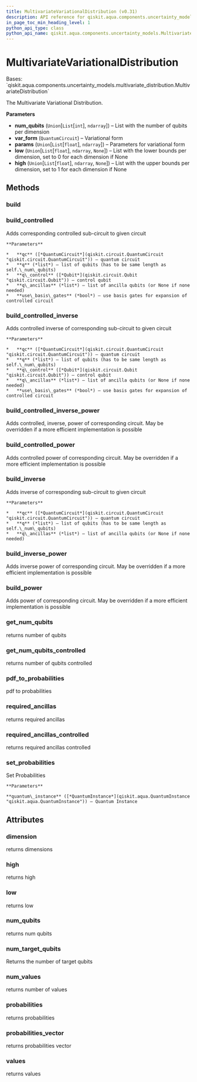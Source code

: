 ```yaml
---
title: MultivariateVariationalDistribution (v0.31)
description: API reference for qiskit.aqua.components.uncertainty_models.MultivariateVariationalDistribution in qiskit v0.31
in_page_toc_min_heading_level: 1
python_api_type: class
python_api_name: qiskit.aqua.components.uncertainty_models.MultivariateVariationalDistribution
---
```


# MultivariateVariationalDistribution

<Class id="qiskit.aqua.components.uncertainty_models.MultivariateVariationalDistribution" isDedicatedPage={true} github="https://github.com/qiskit-community/qiskit-aqua/tree/stable/0.9/qiskit/aqua/components/uncertainty_models/multivariate_variational_distribution.py" signature="MultivariateVariationalDistribution(num_qubits, var_form, params, low=None, high=None)" modifiers="class">
  Bases: `qiskit.aqua.components.uncertainty_models.multivariate_distribution.MultivariateDistribution`

  The Multivariate Variational Distribution.

  **Parameters**

  *   **num\_qubits** (`Union`\[`List`\[`int`], `ndarray`]) – List with the number of qubits per dimension
  *   **var\_form** (`QuantumCircuit`) – Variational form
  *   **params** (`Union`\[`List`\[`float`], `ndarray`]) – Parameters for variational form
  *   **low** (`Union`\[`List`\[`float`], `ndarray`, `None`]) – List with the lower bounds per dimension, set to 0 for each dimension if None
  *   **high** (`Union`\[`List`\[`float`], `ndarray`, `None`]) – List with the upper bounds per dimension, set to 1 for each dimension if None

  ## Methods

  <span id="qiskit-aqua-components-uncertainty-models-multivariatevariationaldistribution-build" />

  ### build

  <Function id="qiskit.aqua.components.uncertainty_models.MultivariateVariationalDistribution.build" signature="MultivariateVariationalDistribution.build(qc, q, q_ancillas=None, params=None)" />

  <span id="qiskit-aqua-components-uncertainty-models-multivariatevariationaldistribution-build-controlled" />

  ### build\_controlled

  <Function id="qiskit.aqua.components.uncertainty_models.MultivariateVariationalDistribution.build_controlled" signature="MultivariateVariationalDistribution.build_controlled(qc, q, q_control, q_ancillas=None, use_basis_gates=True)">
    Adds corresponding controlled sub-circuit to given circuit

    **Parameters**

    *   **qc** ([*QuantumCircuit*](qiskit.circuit.QuantumCircuit "qiskit.circuit.QuantumCircuit")) – quantum circuit
    *   **q** (*list*) – list of qubits (has to be same length as self.\_num\_qubits)
    *   **q\_control** ([*Qubit*](qiskit.circuit.Qubit "qiskit.circuit.Qubit")) – control qubit
    *   **q\_ancillas** (*list*) – list of ancilla qubits (or None if none needed)
    *   **use\_basis\_gates** (*bool*) – use basis gates for expansion of controlled circuit
  </Function>

  <span id="qiskit-aqua-components-uncertainty-models-multivariatevariationaldistribution-build-controlled-inverse" />

  ### build\_controlled\_inverse

  <Function id="qiskit.aqua.components.uncertainty_models.MultivariateVariationalDistribution.build_controlled_inverse" signature="MultivariateVariationalDistribution.build_controlled_inverse(qc, q, q_control, q_ancillas=None, use_basis_gates=True)">
    Adds controlled inverse of corresponding sub-circuit to given circuit

    **Parameters**

    *   **qc** ([*QuantumCircuit*](qiskit.circuit.QuantumCircuit "qiskit.circuit.QuantumCircuit")) – quantum circuit
    *   **q** (*list*) – list of qubits (has to be same length as self.\_num\_qubits)
    *   **q\_control** ([*Qubit*](qiskit.circuit.Qubit "qiskit.circuit.Qubit")) – control qubit
    *   **q\_ancillas** (*list*) – list of ancilla qubits (or None if none needed)
    *   **use\_basis\_gates** (*bool*) – use basis gates for expansion of controlled circuit
  </Function>

  <span id="qiskit-aqua-components-uncertainty-models-multivariatevariationaldistribution-build-controlled-inverse-power" />

  ### build\_controlled\_inverse\_power

  <Function id="qiskit.aqua.components.uncertainty_models.MultivariateVariationalDistribution.build_controlled_inverse_power" signature="MultivariateVariationalDistribution.build_controlled_inverse_power(qc, q, q_control, power, q_ancillas=None, use_basis_gates=True)">
    Adds controlled, inverse, power of corresponding circuit. May be overridden if a more efficient implementation is possible
  </Function>

  <span id="qiskit-aqua-components-uncertainty-models-multivariatevariationaldistribution-build-controlled-power" />

  ### build\_controlled\_power

  <Function id="qiskit.aqua.components.uncertainty_models.MultivariateVariationalDistribution.build_controlled_power" signature="MultivariateVariationalDistribution.build_controlled_power(qc, q, q_control, power, q_ancillas=None, use_basis_gates=True)">
    Adds controlled power of corresponding circuit. May be overridden if a more efficient implementation is possible
  </Function>

  <span id="qiskit-aqua-components-uncertainty-models-multivariatevariationaldistribution-build-inverse" />

  ### build\_inverse

  <Function id="qiskit.aqua.components.uncertainty_models.MultivariateVariationalDistribution.build_inverse" signature="MultivariateVariationalDistribution.build_inverse(qc, q, q_ancillas=None)">
    Adds inverse of corresponding sub-circuit to given circuit

    **Parameters**

    *   **qc** ([*QuantumCircuit*](qiskit.circuit.QuantumCircuit "qiskit.circuit.QuantumCircuit")) – quantum circuit
    *   **q** (*list*) – list of qubits (has to be same length as self.\_num\_qubits)
    *   **q\_ancillas** (*list*) – list of ancilla qubits (or None if none needed)
  </Function>

  <span id="qiskit-aqua-components-uncertainty-models-multivariatevariationaldistribution-build-inverse-power" />

  ### build\_inverse\_power

  <Function id="qiskit.aqua.components.uncertainty_models.MultivariateVariationalDistribution.build_inverse_power" signature="MultivariateVariationalDistribution.build_inverse_power(qc, q, power, q_ancillas=None)">
    Adds inverse power of corresponding circuit. May be overridden if a more efficient implementation is possible
  </Function>

  <span id="qiskit-aqua-components-uncertainty-models-multivariatevariationaldistribution-build-power" />

  ### build\_power

  <Function id="qiskit.aqua.components.uncertainty_models.MultivariateVariationalDistribution.build_power" signature="MultivariateVariationalDistribution.build_power(qc, q, power, q_ancillas=None)">
    Adds power of corresponding circuit. May be overridden if a more efficient implementation is possible
  </Function>

  <span id="qiskit-aqua-components-uncertainty-models-multivariatevariationaldistribution-get-num-qubits" />

  ### get\_num\_qubits

  <Function id="qiskit.aqua.components.uncertainty_models.MultivariateVariationalDistribution.get_num_qubits" signature="MultivariateVariationalDistribution.get_num_qubits()">
    returns number of qubits
  </Function>

  <span id="qiskit-aqua-components-uncertainty-models-multivariatevariationaldistribution-get-num-qubits-controlled" />

  ### get\_num\_qubits\_controlled

  <Function id="qiskit.aqua.components.uncertainty_models.MultivariateVariationalDistribution.get_num_qubits_controlled" signature="MultivariateVariationalDistribution.get_num_qubits_controlled()">
    returns number of qubits controlled
  </Function>

  <span id="qiskit-aqua-components-uncertainty-models-multivariatevariationaldistribution-pdf-to-probabilities" />

  ### pdf\_to\_probabilities

  <Function id="qiskit.aqua.components.uncertainty_models.MultivariateVariationalDistribution.pdf_to_probabilities" signature="MultivariateVariationalDistribution.pdf_to_probabilities(pdf, low, high, num_values)" modifiers="static">
    pdf to probabilities
  </Function>

  <span id="qiskit-aqua-components-uncertainty-models-multivariatevariationaldistribution-required-ancillas" />

  ### required\_ancillas

  <Function id="qiskit.aqua.components.uncertainty_models.MultivariateVariationalDistribution.required_ancillas" signature="MultivariateVariationalDistribution.required_ancillas()">
    returns required ancillas
  </Function>

  <span id="qiskit-aqua-components-uncertainty-models-multivariatevariationaldistribution-required-ancillas-controlled" />

  ### required\_ancillas\_controlled

  <Function id="qiskit.aqua.components.uncertainty_models.MultivariateVariationalDistribution.required_ancillas_controlled" signature="MultivariateVariationalDistribution.required_ancillas_controlled()">
    returns required ancillas controlled
  </Function>

  <span id="qiskit-aqua-components-uncertainty-models-multivariatevariationaldistribution-set-probabilities" />

  ### set\_probabilities

  <Function id="qiskit.aqua.components.uncertainty_models.MultivariateVariationalDistribution.set_probabilities" signature="MultivariateVariationalDistribution.set_probabilities(quantum_instance)">
    Set Probabilities

    **Parameters**

    **quantum\_instance** ([*QuantumInstance*](qiskit.aqua.QuantumInstance "qiskit.aqua.QuantumInstance")) – Quantum Instance
  </Function>

  ## Attributes

  ### dimension

  <Attribute id="qiskit.aqua.components.uncertainty_models.MultivariateVariationalDistribution.dimension">
    returns dimensions
  </Attribute>

  ### high

  <Attribute id="qiskit.aqua.components.uncertainty_models.MultivariateVariationalDistribution.high">
    returns high
  </Attribute>

  ### low

  <Attribute id="qiskit.aqua.components.uncertainty_models.MultivariateVariationalDistribution.low">
    returns low
  </Attribute>

  ### num\_qubits

  <Attribute id="qiskit.aqua.components.uncertainty_models.MultivariateVariationalDistribution.num_qubits">
    returns num qubits
  </Attribute>

  ### num\_target\_qubits

  <Attribute id="qiskit.aqua.components.uncertainty_models.MultivariateVariationalDistribution.num_target_qubits">
    Returns the number of target qubits
  </Attribute>

  ### num\_values

  <Attribute id="qiskit.aqua.components.uncertainty_models.MultivariateVariationalDistribution.num_values">
    returns number of values
  </Attribute>

  ### probabilities

  <Attribute id="qiskit.aqua.components.uncertainty_models.MultivariateVariationalDistribution.probabilities">
    returns probabilities
  </Attribute>

  ### probabilities\_vector

  <Attribute id="qiskit.aqua.components.uncertainty_models.MultivariateVariationalDistribution.probabilities_vector">
    returns probabilities vector
  </Attribute>

  ### values

  <Attribute id="qiskit.aqua.components.uncertainty_models.MultivariateVariationalDistribution.values">
    returns values
  </Attribute>
</Class>

